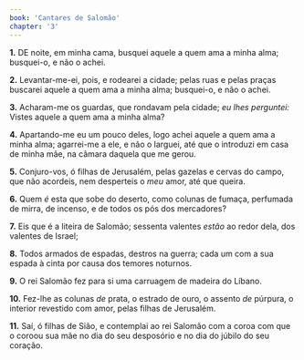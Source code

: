 ```yaml
---
book: 'Cantares de Salomão'
chapter: '3'
---
```


**1.** DE noite, em minha cama, busquei aquele a quem ama a minha alma; busquei-o, e não o achei.

**2.** Levantar-me-ei, pois, e rodearei a cidade; pelas ruas e pelas praças buscarei aquele a quem ama a minha alma; busquei-o, e não o achei.

**3.** Acharam-me os guardas, que rondavam pela cidade; *eu lhes perguntei:* Vistes aquele a quem ama a minha alma?

**4.** Apartando-me eu um pouco deles, logo achei aquele a quem ama a minha alma; agarrei-me a ele, e não o larguei, até que o introduzi em casa de minha mãe, na câmara daquela que me gerou.

**5.** Conjuro-vos, ó filhas de Jerusalém, pelas gazelas e cervas do campo, que não acordeis, nem desperteis o *meu* amor, até que queira.

**6.** Quem *é* esta que sobe do deserto, como colunas de fumaça, perfumada de mirra, de incenso, e de todos os pós dos mercadores?

**7.** Eis que é a liteira de Salomão; sessenta valentes *estão* ao redor dela, dos valentes de Israel;

**8.** Todos armados de espadas, destros na guerra; cada um com a sua espada à cinta por causa dos temores noturnos.

**9.** O rei Salomão fez para si uma carruagem de madeira do Líbano.

**10.** Fez-lhe as colunas *de* prata, o estrado de ouro, o assento *de* púrpura, o interior revestido com amor, pelas filhas de Jerusalém.

**11.** Saí, ó filhas de Sião, e contemplai ao rei Salomão com a coroa com que o coroou sua mãe no dia do seu desposório e no dia do júbilo do seu coração.
